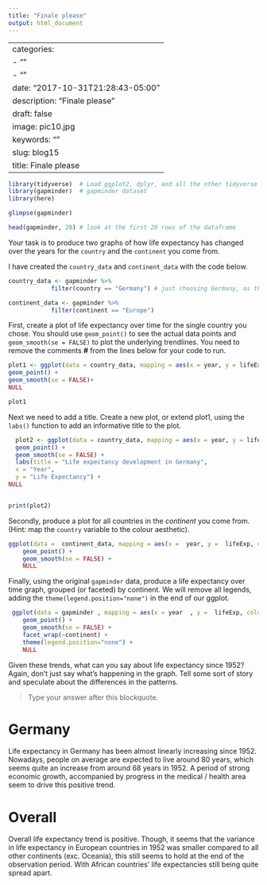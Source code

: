 ```yaml
---
title: "Finale please"
output: html_document
---
```

---
categories:
- ""
- ""
date: "2017-10-31T21:28:43-05:00"
description: "Finale please"
draft: false
image: pic10.jpg
keywords: ""
slug: blog15
title: Finale please
---

```r
library(tidyverse)  # Load ggplot2, dplyr, and all the other tidyverse packages
library(gapminder)  # gapminder dataset
library(here)
```

```r
glimpse(gapminder)

head(gapminder, 20) # look at the first 20 rows of the dataframe

```

Your task is to produce two graphs of how life expectancy has changed over the years for the `country` and the `continent` you come from. 

I have created the `country_data` and `continent_data` with the code below. 

```r
country_data <- gapminder %>% 
            filter(country == "Germany") # just choosing Germany, as this is where I come from

continent_data <- gapminder %>% 
            filter(continent == "Europe")
```

First, create a plot of life expectancy over time for the single country you chose. You should use  `geom_point()` to see the actual data points and `geom_smooth(se = FALSE)`  to plot the underlying trendlines. You need to remove the comments **#** from the lines below for your code to run.

```r
plot1 <- ggplot(data = country_data, mapping = aes(x = year, y = lifeExp))+
geom_point() +
geom_smooth(se = FALSE)+
NULL 

plot1
```

Next we need to add a title. Create a new plot, or extend plot1, using the `labs()` function to add an informative title to the plot.

```r
  plot2 <- ggplot(data = country_data, mapping = aes(x = year, y = lifeExp))+
  geom_point() +
  geom_smooth(se = FALSE) +
  labs(title = "Life expectancy development in Germany",
  x = "Year",
  y = "Life Expectancy") +
NULL


print(plot2)
```


Secondly, produce a plot for all countries in the *continent* you come from. (Hint: map the `country` variable to the colour aesthetic).  

```r
ggplot(data =  continent_data, mapping = aes(x =  year, y =  lifeExp, colour= country))+
    geom_point() + 
    geom_smooth(se = FALSE) +
    NULL
```

Finally, using the original `gapminder` data, produce a life expectancy over time graph, grouped (or faceted) by continent. We will remove all legends, adding the `theme(legend.position="none")` in the end of our ggplot.

```r
 ggplot(data = gapminder , mapping = aes(x = year  , y =  lifeExp, colour= country))+
    geom_point() + 
    geom_smooth(se = FALSE) +
    facet_wrap(~continent) +
    theme(legend.position="none") + 
    NULL
```

Given these trends, what can you say about life expectancy since 1952? Again, don't just say what's happening in the graph. Tell some sort of story and speculate about the differences in the patterns.

> Type your answer after this blockquote.

# Germany

Life expectancy in Germany has been almost linearly increasing since 1952. Nowadays, people on average are expected to live around 80 years, which seems quite an increase from around 68 years in 1952. A period of strong economic growth, accompanied by progress in the medical / health area seem to drive this positive trend.  

# Overall

Overall life expectancy trend is positive. Though, it seems that the variance in life expectancy in European countries in 1952 was smaller compared to all other continents (exc. Oceania), this still seems to hold at the end of the observation period. With African countries' life expectancies still being quite spread apart.
